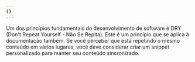 ```yaml
---
{}
---
```


Um dos princípios fundamentais do desenvolvimento de software é DRY (Don't Repeat
Yourself - Não Se Repita). Este é um princípio que se aplica à documentação
também. Se você perceber que está repetindo o mesmo conteúdo em vários lugares, você
deve considerar criar um snippet personalizado para manter seu conteúdo sincronizado.
